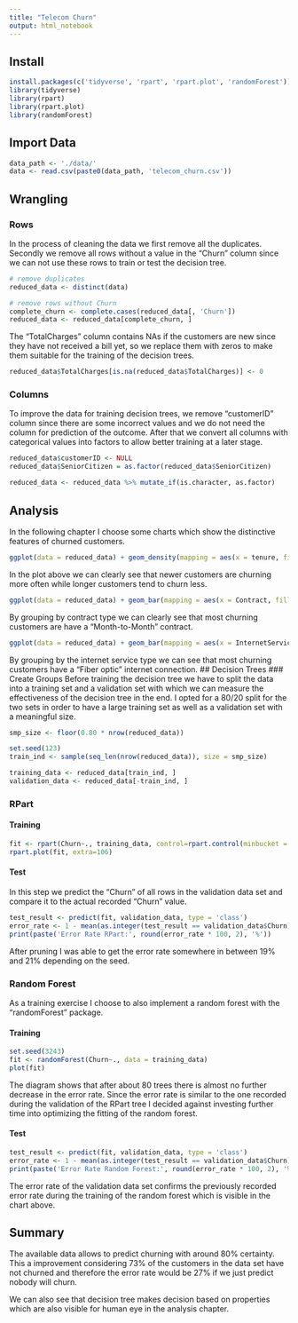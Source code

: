 ```yaml
---
title: "Telecom Churn"
output: html_notebook
---
```

## Install

```r
install.packages(c('tidyverse', 'rpart', 'rpart.plot', 'randomForest'))
library(tidyverse)
library(rpart)
library(rpart.plot)
library(randomForest)
```

## Import Data
```r
data_path <- './data/'
data <- read.csv(paste0(data_path, 'telecom_churn.csv'))
```

## Wrangling
### Rows
In the process of cleaning the data we first remove all the duplicates. Secondly we remove all rows without a value in the "Churn" column since we can not use these rows to train or test the decision tree.
```r
# remove duplicates
reduced_data <- distinct(data)

# remove rows without Churn
complete_churn <- complete.cases(reduced_data[, 'Churn'])
reduced_data <- reduced_data[complete_churn, ]
```

The "TotalCharges" column contains NAs if the customers are new since they have not received a bill yet, so we replace them with zeros to make them suitable for the training of the decision trees.
```r
reduced_data$TotalCharges[is.na(reduced_data$TotalCharges)] <- 0
```

### Columns
To improve the data for training decision trees, we remove "customerID" column since there are some incorrect values and we do not need the column for prediction of the outcome. After that we convert all columns with categorical values into factors to allow better training at a later stage.
```r
reduced_data$customerID <- NULL
reduced_data$SeniorCitizen = as.factor(reduced_data$SeniorCitizen)

reduced_data <- reduced_data %>% mutate_if(is.character, as.factor)
```

## Analysis
In the following chapter I choose some charts which show the distinctive features of churned customers.
```r
ggplot(data = reduced_data) + geom_density(mapping = aes(x = tenure, fill = Churn), alpha = 0.5)
```
In the plot above we can clearly see that newer customers are churning more often while longer customers tend to churn less.
```r
ggplot(data = reduced_data) + geom_bar(mapping = aes(x = Contract, fill = Churn), position = 'dodge')
```
By grouping by contract type we can clearly see that most churning customers are have a "Month-to-Month" contract.
```r
ggplot(data = reduced_data) + geom_bar(mapping = aes(x = InternetService, fill = Churn), position = 'dodge')
```
By grouping by the internet service type we can see that most churning customers have a "Fiber optic" internet connection.
## Decision Trees
### Create Groups
Before training the decision tree we have to split the data into a training set and a validation set with which we can measure the effectiveness of the decision tree in the end. I opted for a 80/20 split for the two sets in order to have a large training set as well as a validation set with a meaningful size. 
```r
smp_size <- floor(0.80 * nrow(reduced_data))

set.seed(123)
train_ind <- sample(seq_len(nrow(reduced_data)), size = smp_size)

training_data <- reduced_data[train_ind, ]
validation_data <- reduced_data[-train_ind, ]
```

### RPart
#### Training
```r
fit <- rpart(Churn~., training_data, control=rpart.control(minbucket = 835, minsplit = 800, maxdepth = 4))
rpart.plot(fit, extra=106)
```

#### Test
In this step we predict the "Churn" of all rows in the validation data set and compare it to the actual recorded "Churn" value.
```r
test_result <- predict(fit, validation_data, type = 'class')
error_rate <- 1 - mean(as.integer(test_result == validation_data$Churn))
print(paste('Error Rate RPart:', round(error_rate * 100, 2), '%'))
```
After pruning I was able to get the error rate somewhere in between 19% and 21% depending on the seed. 

### Random Forest
As a training exercise I choose to also implement a random forest with the "randomForest" package.

#### Training
```r
set.seed(3243)
fit <- randomForest(Churn~., data = training_data)
plot(fit)
```
The diagram shows that after about 80 trees there is almost no further decrease in the error rate. Since the error rate is similar to the one recorded during the validation of the RPart tree I decided against investing further time into optimizing the fitting of the random forest.

#### Test
```r
test_result <- predict(fit, validation_data, type = 'class')
error_rate <- 1 - mean(as.integer(test_result == validation_data$Churn))
print(paste('Error Rate Random Forest:', round(error_rate * 100, 2), '%'))
```
The error rate of the validation data set confirms the previously recorded error rate during the training of the random forest which is visible in the chart above.

## Summary
The available data allows to predict churning with around 80% certainty. This a improvement considering 73% of the customers in the data set have not churned and therefore the error rate would be 27% if we just predict nobody will churn. 

We can also see that decision tree makes decision based on properties which are also visible for human eye in the analysis chapter.
